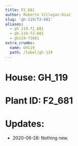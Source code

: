 ```yaml
---
title: F2_681
author: Roberto Villegas-Diaz
slug: 'gh-119/f2-681'
aliases:
  - gh_119-f2_681
  - gh-119-f2-681
  - gh119-f2681
extra_crumbs:
  name: GH119
  path: /label/gh-119
---
```


# **House**: GH_119
# **Plant ID**: F2_681
# **Updates**: 
 - 2020-06-28: Nothing new.
